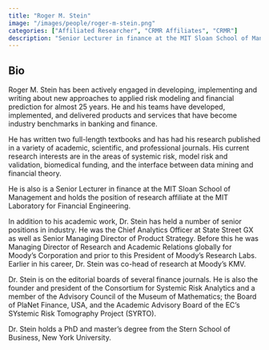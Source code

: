 ```yaml
---
title: "Roger M. Stein"
image: "/images/people/roger-m-stein.png"
categories: ["Affiliated Researcher", "CRMR Affiliates", "CRMR"]
description: "Senior Lecturer in finance at the MIT Sloan School of Management and research affiliate at the MIT Laboratory for Financial Engineering. Expert in risk modeling and financial prediction with almost 25 years of experience."
---
```


## Bio

Roger M. Stein has been actively engaged in developing, implementing and writing about new approaches to applied risk modeling and financial prediction for almost 25 years. He and his teams have developed, implemented, and delivered products and services that have become industry benchmarks in banking and finance.

He has written two full-length textbooks and has had his research published in a variety of academic, scientific, and professional journals. His current research interests are in the areas of systemic risk, model risk and validation, biomedical funding, and the interface between data mining and financial theory.

He is also is a Senior Lecturer in finance at the MIT Sloan School of Management and holds the position of research affiliate at the MIT Laboratory for Financial Engineering.

In addition to his academic work, Dr. Stein has held a number of senior positions in industry. He was the Chief Analytics Officer at State Street GX as well as Senior Managing Director of Product Strategy. Before this he was Managing Director of Research and Academic Relations globally for Moody's Corporation and prior to this President of Moody's Research Labs. Earlier in his career, Dr. Stein was co-head of research at Moody's KMV.

Dr. Stein is on the editorial boards of several finance journals. He is also the founder and president of the Consortium for Systemic Risk Analytics and a member of the Advisory Council of the Museum of Mathematics; the Board of PlaNet Finance, USA, and the Academic Advisory Board of the EC's SYstemic Risk Tomography Project (SYRTO).

Dr. Stein holds a PhD and master's degree from the Stern School of Business, New York University.
